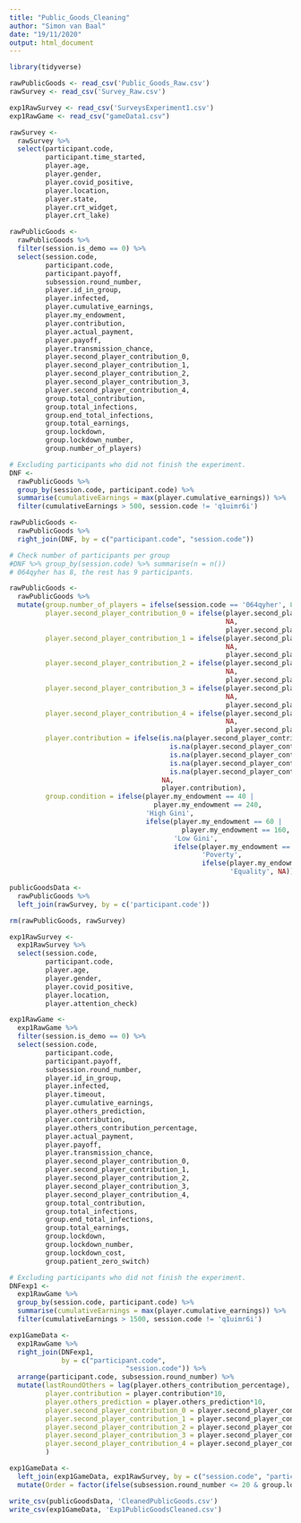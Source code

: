 ```yaml
---
title: "Public_Goods_Cleaning"
author: "Simon van Baal"
date: "19/11/2020"
output: html_document
---
```


```r
library(tidyverse)

```

```r
rawPublicGoods <- read_csv('Public_Goods_Raw.csv')
rawSurvey <- read_csv('Survey_Raw.csv')

exp1RawSurvey <- read_csv('SurveysExperiment1.csv')
exp1RawGame <- read_csv("gameData1.csv")


```

```r

rawSurvey <- 
  rawSurvey %>%
  select(participant.code,
         participant.time_started,
         player.age,
         player.gender,
         player.covid_positive,
         player.location,
         player.state,
         player.crt_widget,
         player.crt_lake)

rawPublicGoods <- 
  rawPublicGoods %>%
  filter(session.is_demo == 0) %>%
  select(session.code,
         participant.code,
         participant.payoff,
         subsession.round_number,
         player.id_in_group,
         player.infected,
         player.cumulative_earnings,
         player.my_endowment,
         player.contribution,
         player.actual_payment,
         player.payoff,
         player.transmission_chance,
         player.second_player_contribution_0,
         player.second_player_contribution_1,
         player.second_player_contribution_2,
         player.second_player_contribution_3,
         player.second_player_contribution_4,
         group.total_contribution,
         group.total_infections,
         group.end_total_infections,
         group.total_earnings,
         group.lockdown,
         group.lockdown_number,
         group.number_of_players)

# Excluding participants who did not finish the experiment.
DNF <- 
  rawPublicGoods %>%
  group_by(session.code, participant.code) %>%
  summarise(cumulativeEarnings = max(player.cumulative_earnings)) %>%
  filter(cumulativeEarnings > 500, session.code != 'q1uimr6i')

rawPublicGoods <- 
  rawPublicGoods %>% 
  right_join(DNF, by = c("participant.code", "session.code"))

# Check number of participants per group
#DNF %>% group_by(session.code) %>% summarise(n = n())
# 064qyher has 8, the rest has 9 participants.

rawPublicGoods <- 
  rawPublicGoods %>%
  mutate(group.number_of_players = ifelse(session.code == '064qyher', 8, 9),
         player.second_player_contribution_0 = ifelse(player.second_player_contribution_0 == 5, 
                                                      NA,
                                                      player.second_player_contribution_0),
         player.second_player_contribution_1 = ifelse(player.second_player_contribution_1 == 5, 
                                                      NA,
                                                      player.second_player_contribution_1),
         player.second_player_contribution_2 = ifelse(player.second_player_contribution_2 == 5, 
                                                      NA,
                                                      player.second_player_contribution_2),
         player.second_player_contribution_3 = ifelse(player.second_player_contribution_3 == 5, 
                                                      NA,
                                                      player.second_player_contribution_3),
         player.second_player_contribution_4 = ifelse(player.second_player_contribution_4 == 5, 
                                                      NA,
                                                      player.second_player_contribution_4),
         player.contribution = ifelse(is.na(player.second_player_contribution_0) &
                                        is.na(player.second_player_contribution_1) &
                                        is.na(player.second_player_contribution_2) &
                                        is.na(player.second_player_contribution_3) &
                                        is.na(player.second_player_contribution_4), 
                                      NA,
                                      player.contribution),
         group.condition = ifelse(player.my_endowment == 40 |
                                    player.my_endowment == 240, 
                                  'High Gini',
                                  ifelse(player.my_endowment == 60 |
                                           player.my_endowment == 160,
                                         'Low Gini',
                                         ifelse(player.my_endowment == 50, 
                                                'Poverty',
                                                ifelse(player.my_endowment == 100, 
                                                       'Equality', NA)))))

publicGoodsData <-
  rawPublicGoods %>%
  left_join(rawSurvey, by = c('participant.code'))

rm(rawPublicGoods, rawSurvey)

```

```r
exp1RawSurvey <- 
  exp1RawSurvey %>%
  select(session.code,
         participant.code,
         player.age,
         player.gender,
         player.covid_positive,
         player.location,
         player.attention_check)

exp1RawGame <- 
  exp1RawGame %>%
  filter(session.is_demo == 0) %>%
  select(session.code,
         participant.code,
         participant.payoff,
         subsession.round_number,
         player.id_in_group,
         player.infected,
         player.timeout,
         player.cumulative_earnings,
         player.others_prediction,
         player.contribution,
         player.others_contribution_percentage,
         player.actual_payment,
         player.payoff,
         player.transmission_chance,
         player.second_player_contribution_0,
         player.second_player_contribution_1,
         player.second_player_contribution_2,
         player.second_player_contribution_3,
         player.second_player_contribution_4,
         group.total_contribution,
         group.total_infections,
         group.end_total_infections,
         group.total_earnings,
         group.lockdown,
         group.lockdown_number,
         group.lockdown_cost,
         group.patient_zero_switch)

# Excluding participants who did not finish the experiment.
DNFexp1 <- 
  exp1RawGame %>%
  group_by(session.code, participant.code) %>%
  summarise(cumulativeEarnings = max(player.cumulative_earnings)) %>%
  filter(cumulativeEarnings > 1500, session.code != 'q1uimr6i')

exp1GameData <- 
  exp1RawGame %>% 
  right_join(DNFexp1, 
             by = c("participant.code", 
                             "session.code")) %>%
  arrange(participant.code, subsession.round_number) %>%
  mutate(lastRoundOthers = lag(player.others_contribution_percentage),
         player.contribution = player.contribution*10,
         player.others_prediction = player.others_prediction*10,
         player.second_player_contribution_0 = player.second_player_contribution_0*10,
         player.second_player_contribution_1 = player.second_player_contribution_1*10,
         player.second_player_contribution_2 = player.second_player_contribution_2*10,
         player.second_player_contribution_3 = player.second_player_contribution_3*10,
         player.second_player_contribution_4 = player.second_player_contribution_4*10
         )

exp1GameData <- 
  left_join(exp1GameData, exp1RawSurvey, by = c("session.code", "participant.code")) %>%
  mutate(Order = factor(ifelse(subsession.round_number <= 20 & group.lockdown_cost == 60 | subsession.round_number > 20 & group.lockdown_cost == 90, "Low Cost First", "High Cost First")))

```

```r

write_csv(publicGoodsData, 'CleanedPublicGoods.csv')
write_csv(exp1GameData, 'Exp1PublicGoodsCleaned.csv')


```